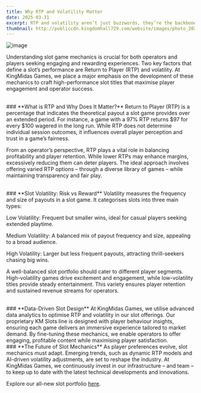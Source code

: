 ```yaml
---
title: Why RTP and Volatility Matter
date: 2025-03-31
excerpt: RTP and volatility aren’t just buzzwords, they’re the backbone of every great slot game. In this article, KingMidas Games explores how these mechanics impact player experience and operator success, and why smart slot design is key to staying competitive in 2025.
thumbnail: http://publiccdn.kingdomhall729.com/website/images/photo_2025-04-02_15-07-40.jpg
---
```


![image](http://publiccdn.kingdomhall729.com/website/images/photo_2025-04-02_15-07-40.jpg)

Understanding slot game mechanics is crucial for both operators and players seeking engaging and rewarding experiences. Two key factors that define a slot’s performance are Return to Player (RTP) and volatility. At KingMidas Games, we place a major emphasis on the development of these mechanics to craft high-performance slot titles that maximise player engagement and operator success.

<br>
### **What is RTP and Why Does It Matter?**
Return to Player (RTP) is a percentage that indicates the theoretical payout a slot game provides over an extended period. For instance, a game with a 97% RTP returns $97 for every $100 wagered in the long run. While RTP does not determine individual session outcomes, it influences overall player perception and trust in a game’s fairness.

From an operator’s perspective, RTP plays a vital role in balancing profitability and player retention. While lower RTPs may enhance margins, excessively reducing them can deter players. The ideal approach involves offering varied RTP options – through a diverse library of games – while maintaining transparency and fair play.

<br>
### **Slot Volatility: Risk vs Reward**
Volatility measures the frequency and size of payouts in a slot game. It categorises slots into three main types:

Low Volatility: Frequent but smaller wins, ideal for casual players seeking extended playtime.

Medium Volatility: A balanced mix of payout frequency and size, appealing to a broad audience.

High Volatility: Larger but less frequent payouts, attracting thrill-seekers chasing big wins.

A well-balanced slot portfolio should cater to different player segments. High-volatility games drive excitement and engagement, while low-volatility titles provide steady entertainment. This variety ensures player retention and sustained revenue streams for operators.

<br>
### **Data-Driven Slot Design**
At KingMidas Games, we utilise advanced data analytics to optimise RTP and volatility in our slot offerings. Our proprietary KM Slots line is designed with player behaviour insights, ensuring each game delivers an immersive experience tailored to market demand. By fine-tuning these mechanics, we enable operators to offer engaging, profitable content while maximising player satisfaction.

<br>
### **The Future of Slot Mechanics**
As player preferences evolve, slot mechanics must adapt. Emerging trends, such as dynamic RTP models and AI-driven volatility adjustments, are set to reshape the industry. At KingMidas Games, we continuously invest in our infrastructure – and team – to keep up to date with the latest technical developments and innovations.

Explore our all-new slot portfolio [here](https://kingmidasgames.com/games?categories=SLOTS%28All%29).